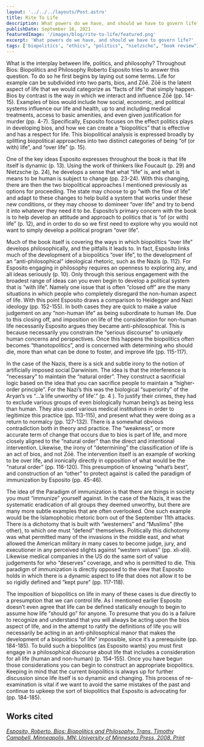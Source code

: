 ```yaml
---
layout: '../../../layouts/Post.astro'
title: Rite To Life
description: What powers do we have, and should we have to govern life?
publishDate: September 16, 2021
featuredImage: '/images/blog/rite-to-life/featured.png'
excerpt: 'What powers do we have, and should we have to govern life?'
tags: ['biopolitics', "ethics", "politics", "nietzsche", "book review"]
---
```


What is the interplay between life, politics, and philosophy? Throughout Bios: Biopolitics and Philosophy Roberto Esposito tries to answer this question. To do so he first begins by laying out some terms. Life for example can be subdivided into two parts, bios, and Zōē. Zōē is the latent aspect of life that we would categorize as “facts of life” that simply happen. Bios by contrast is the way in which we interact and influence Zōē (pp. 14-15). Examples of bios would include how social, economic, and political systems influence our life and health, up to and including medical treatments, access to basic amenities, and even given justification for murder (pp. 4-7). Specifically, Esposito focuses on the effect politics plays in developing bios, and how we can create a “biopolitics” that is effective and has a respect for life. This biopolitical analysis is expressed broadly by splitting biopolitical approaches into two distinct categories of being “of (or with) life”, and “over life” (p. 15). 

One of the key ideas Esposito expresses throughout the book is that life itself is dynamic (p. 13). Using the work of thinkers like Foucault (p. 29) and Nietzsche (p. 24), he develops a sense that what “life” is, and what is means to be human is subject to change (pp. 23-24). With this changing, there are then the two biopolitical approaches I mentioned previously as options for proceeding. The state may choose to go “with the flow of life” and adapt to these changes to help build a system that works under these new conditions, or they may choose to domineer “over life” and try to bend it into whatever they need it to be. Esposito’s primary concern with the book is to help develop an attitude and approach to politics that is “of (or with) life” (p. 12), and in order to do so we first need to explore why you would not want to simply develop a political program “over life”. 

Much of the book itself is covering the ways in which biopolitics “over life” develops philosophically, and the pitfalls it leads to. In fact, Esposito links much of the development of a biopolitics “over life”, to the development of an “anti-philosophical” ideological rhetoric, such as the Nazis (p. 112). For Esposito engaging in philosophy requires an openness to exploring any, and all ideas seriously (p. 10). Only through this serious engagement with the broadest range of ideas can you even begin to develop a political system that is “with life”. Namely one issue that is often “closed off” are the many situations in which people who completely disregard the non-human aspect of life. With this point Esposito draws a comparison to Heidegger and Nazi ideology (pp. 152-155). In both cases they are quick to make a value judgement on any “non-human life” as being subordinate to human life. Due to this closing off, and imposition on life of the consideration for non-human life necessarily Esposito argues they became anti-philosophical. This is because necessarily you constrain the “serious discourse” to uniquely human concerns and perspectives. Once this happens the biopolitics often becomes “thanotopolitics”, and is concerned with determining who should die, more than what can be done to foster, and improve life (pp. 115-117). 

In the case of the Nazis, there is a sick and subtle irony to the notion of artificially imposed social Darwinism. The idea is that the interference is “necessary” to maintain the “natural order”. They construct a sacrificial logic based on the idea that you can sacrifice people to maintain a “higher-order principle”. For the Nazi’s this was the biological “superiority” of the Aryan’s vs “…’a life unworthy of life’.” (p. 4 ). To justify their crimes, they had to exclude various groups of even biologically human being’s as being less than human. They also used various medical institutions in order to legitimize this practice (pp. 113-115), and present what they were doing as a return to normalcy (pp. 127-132). There is a somewhat obvious contradiction both in theory and practice. The “weakness”, or more accurate term of change that occurs due to bios is part of life, and more closely aligned to the “natural order” than the direct and intentional intervention. Likewise, the irony of “determining” the classification of life is an act of bios, and not Zōē. The intervention itself is an example of working to be over life, and ironically directly in opposition of what would be the “natural order” (pp. 116-120). This presumption of knowing “what’s best”, and construction of an “other” to protect against is called the paradigm of immunization by Esposito (pp. 45-46).

The idea of the Paradigm of immunization is that there are things in society you must “immunize” yourself against. In the case of the Nazis, it was the systematic eradication of all groups they deemed unworthy, but there are many more subtle examples that are often overlooked. One such example would be the Islamophobic rhetoric born out of the September 11th attacks. There is a dichotomy that is built with “westerners” and “Muslims” (the other), to which one must “defend” themselves. Politically this dichotomy was what permitted many of the invasions in the middle east, and what allowed the American military in many cases to become judge, jury, and executioner in any perceived slights against “western values” (pp. xli-xlii). Likewise medical companies in the US do the same sort of value judgements for who “deserves” coverage, and who is permitted to die. This paradigm of immunization is directly opposed to the view that Esposito holds in which there is a dynamic aspect to life that does not allow it to be so rigidly defined and “kept pure” (pp. 117-118). 

The imposition of biopolitics on life in many of these cases is due directly to a presumption that we can control life. As I mentioned earlier Esposito doesn’t even agree that life can be defined statically enough to begin to assume how life “should go” for anyone. To presume that you do is a failure to recognize and understand that you will always be acting upon the bios aspect of life, and in the attempt to ratify the definitions of life you will necessarily be acting in an anti-philosophical manor that makes the development of a biopolitics “of life” impossible, since it’s a prerequisite (pp. 184-185). To build such a biopolitics (as Esposito wants) you must first engage in a philosophical discourse about life that includes a consideration for all life (human and non-human) (p. 154-155). Once you have begun those considerations you can begin to construct an appropriate biopolitics. Keeping in mind that the current biopolitics is always up for further discussion since life itself is so dynamic and changing. This process of re-examination is vital if we want to avoid the same mistakes of the past and continue to upkeep the sort of biopolitics that Esposito is advocating for (pp. 184-185).

## Works cited 

[*Esposito, Roberto. Bios: Biopolitics and Philosophy. Trans. Timothy Campbell. Minneapolis, MN: University of Minnesota Press, 2008. Print*](https://isbnsearch.org/isbn/9780816649907)
